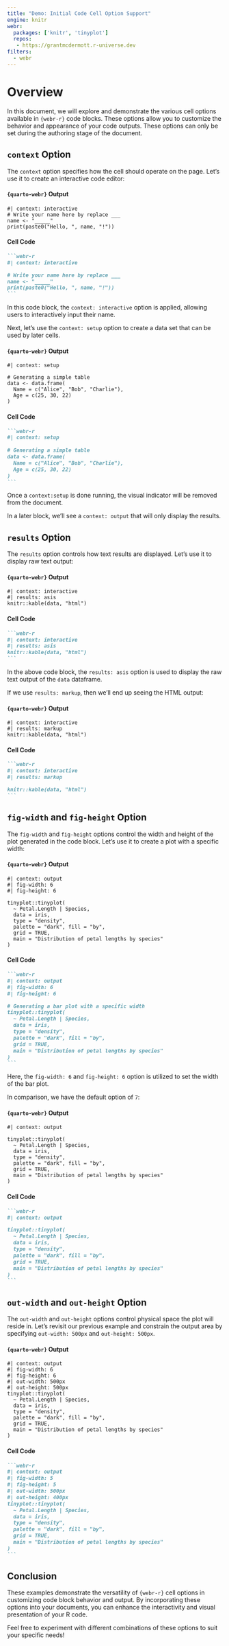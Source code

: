 ```yaml
---
title: "Demo: Initial Code Cell Option Support"
engine: knitr
webr:
  packages: ['knitr', 'tinyplot']
  repos:
   - https://grantmcdermott.r-universe.dev
filters:
  - webr
---
```


# Overview

In this document, we will explore and demonstrate the various cell options available in `{webr-r}` code blocks. These options allow you to customize the behavior and appearance of your code outputs. These options can only be set during the authoring stage of the document.

## `context` Option

The `context` option specifies how the cell should operate on the page. Let's use it to create an interactive code editor:

:::  {.panel-tabset group="language"}
#### `{quarto-webr}` Output
```webr-r
#| context: interactive
# Write your name here by replace ___
name <- "_____"
print(paste0("Hello, ", name, "!"))
```
#### Cell Code
````md
```webr-r
#| context: interactive

# Write your name here by replace ___
name <- "_____"
print(paste0("Hello, ", name, "!"))
```
````
:::

In this code block, the `context: interactive` option is applied, allowing users to interactively input their name. 

Next, let's use the `context: setup` option to create a data set that can be used by later cells.

:::  {.panel-tabset group="language"}
#### `{quarto-webr}` Output
```webr-r
#| context: setup
 
# Generating a simple table
data <- data.frame(
  Name = c("Alice", "Bob", "Charlie"),
  Age = c(25, 30, 22)
)
```
#### Cell Code
````md
```webr-r
#| context: setup
 
# Generating a simple table
data <- data.frame(
  Name = c("Alice", "Bob", "Charlie"),
  Age = c(25, 30, 22)
)
```
````
:::

:::{.callout-note}
Once a `context:setup` is done running, the visual indicator will be removed from the document.
:::

In a later block, we'll see a `context: output` that will only display the results.

## `results` Option

The `results` option controls how text results are displayed. Let's use it to display raw text output:

:::  {.panel-tabset group="language"}
#### `{quarto-webr}` Output
```webr-r
#| context: interactive
#| results: asis
knitr::kable(data, "html")
```

#### Cell Code
````md
```webr-r
#| context: interactive
#| results: asis
knitr::kable(data, "html")
```
````
:::

In the above code block, the `results: asis` option is used to display the raw text output of the `data` dataframe.

If we use `results: markup`, then we'll end up seeing the HTML output: 


:::  {.panel-tabset group="language"}
#### `{quarto-webr}` Output

```webr-r
#| context: interactive
#| results: markup
knitr::kable(data, "html")
```
#### Cell Code
````md
```webr-r
#| context: interactive
#| results: markup

knitr::kable(data, "html")
```
````
:::

## `fig-width` and `fig-height` Option

The `fig-width` and `fig-height` options control the width and height of the plot generated in the code block. Let's use it to create a plot with a specific width:

:::  {.panel-tabset group="language"}
#### `{quarto-webr}` Output
```webr-r
#| context: output
#| fig-width: 6
#| fig-height: 6

tinyplot::tinyplot(
  ~ Petal.Length | Species,
  data = iris,
  type = "density",
  palette = "dark", fill = "by",
  grid = TRUE,
  main = "Distribution of petal lengths by species"
)
```
#### Cell Code
````md
```webr-r
#| context: output
#| fig-width: 6
#| fig-height: 6

# Generating a bar plot with a specific width
tinyplot::tinyplot(
  ~ Petal.Length | Species,
  data = iris,
  type = "density",
  palette = "dark", fill = "by",
  grid = TRUE,
  main = "Distribution of petal lengths by species"
)
```
````
:::

Here, the `fig-width: 6` and `fig-height: 6` option is utilized to set the width of the bar plot.

In comparison, we have the default option of `7`:

:::  {.panel-tabset group="language"}
#### `{quarto-webr}` Output
```webr-r
#| context: output

tinyplot::tinyplot(
  ~ Petal.Length | Species,
  data = iris,
  type = "density",
  palette = "dark", fill = "by",
  grid = TRUE,
  main = "Distribution of petal lengths by species"
)
```
#### Cell Code
````md
```webr-r
#| context: output

tinyplot::tinyplot(
  ~ Petal.Length | Species,
  data = iris,
  type = "density",
  palette = "dark", fill = "by",
  grid = TRUE,
  main = "Distribution of petal lengths by species"
)
```
````
:::

## `out-width` and `out-height` Option

The `out-width` and `out-height` options control physical space the plot will reside in. Let's revisit our previous example and constrain the output area by specifying `out-width: 500px` and `out-height: 500px`.


:::  {.panel-tabset group="language"}
#### `{quarto-webr}` Output
```webr-r
#| context: output
#| fig-width: 6
#| fig-height: 6
#| out-width: 500px
#| out-height: 500px
tinyplot::tinyplot(
  ~ Petal.Length | Species,
  data = iris,
  type = "density",
  palette = "dark", fill = "by",
  grid = TRUE,
  main = "Distribution of petal lengths by species"
)
```
#### Cell Code
````md
```webr-r
#| context: output
#| fig-width: 5
#| fig-height: 5
#| out-width: 500px
#| out-height: 400px
tinyplot::tinyplot(
  ~ Petal.Length | Species,
  data = iris,
  type = "density",
  palette = "dark", fill = "by",
  grid = TRUE,
  main = "Distribution of petal lengths by species"
)
```
````
:::


## Conclusion

These examples demonstrate the versatility of `{webr-r}` cell options in customizing code block behavior and output. By incorporating these options into your documents, you can enhance the interactivity and visual presentation of your R code.

Feel free to experiment with different combinations of these options to suit your specific needs!
